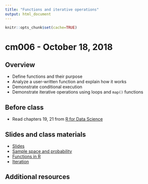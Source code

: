 ```yaml
---
title: "Functions and iterative operations"
output: html_document
---
```


```r
knitr::opts_chunk$set(cache=TRUE)
```

# cm006 - October 18, 2018

## Overview

* Define functions and their purpose
* Analyze a user-written function and explain how it works
* Demonstrate conditional execution
* Demonstrate iterative operations using loops and `map()` functions

## Before class

* Read chapters 19, 21 from [R for Data Science](http://r4ds.had.co.nz/)

## Slides and class materials

* [Slides](extras/cm006_slides.html)
* [Sample space and probability](probability.html)
* [Functions in R](https://cfss.uchicago.edu/program_functions.html)
* [Iteration](https://cfss.uchicago.edu/program_iteration.html)

## Additional resources

